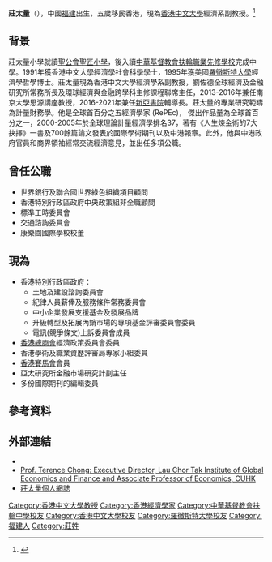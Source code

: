 {{Infobox_Officeholder
| image            = Terence Chong's portrait.png
| image_size       = 260px
| image_alt        = 
| image_caption    = 
| honorific-suffix = [[教授|教授]]
| honorific-prefix = [[教授|Professor]]
| name             = Terence Tai-Leung Chong<br/>莊太量
| honorific_suffix = 教授
| fullname         = 
| other_names      = 
| birth_date       = 
| birth_place      = {{CHN}}[[福建省|福建省]]
| death_date       = 
| nationality      = {{CNHK}}
| death_place      =  
| era              = 
| region           = 
| school_tradition = 
| occupation = [[香港中文大學|香港中文大學]]經濟學系副教授<br>香港中文大學劉佐德全球經濟及金融研究所常務所長
| education = 香港中文大學經濟學榮譽社會科學學士（副修：統計）<br>[[美國|美國]][[羅徹斯特大學|羅徹斯特大學]]文學碩士<br>美國羅徹斯特大學經濟學哲學博士
| main_interests   =
| notable_ideas    = 
| major_works      = 
| influences       = 
| influenced       = 
| workplaces = [[香港中文大學|香港中文大學]]經濟學系<br>香港中文大學劉佐德全球經濟及金融研究所
}}

'''莊太量'''（{{Lang-en|Terence Tai-Leung Chong}}），中國[[福建|福建]]出生，五歲移民香港，現為[[香港中文大學|香港中文大學]]經濟系副教授。<ref>{{cite news|url=https://m.mingpao.com/pns/%E7%B6%93%E6%BF%9F/article/20210515/s00004/1621016605219/%E6%96%B0%E5%9C%B0%E5%A4%A9%E6%B0%B4%E5%9C%8D%E5%95%86%E6%A5%AD%E5%9C%B0%E8%A3%9C%E5%83%B920%E5%84%84-%E7%A0%B4%E6%96%B0%E7%95%8C%E7%B4%80%E9%8C%84-50%E8%90%AC%E5%91%8E%E5%95%86%E5%A0%B4%E9%80%A335%E8%90%AC%E5%91%8E%E5%95%86%E5%BB%88-%E6%96%99%E6%88%90%E6%96%B0%E7%95%8C%E7%89%88apm|title=新地天水圍商業地補價20億 破新界紀錄 50萬呎商場連35萬呎商廈 料成新界版apm|newspaper=明報|date=2021-05-15}}</ref>

==背景==
莊太量小學就讀[[聖公會聖匠小學|聖公會聖匠小學]]，後入讀[[中華基督教會扶輪中學|中華基督教會扶輪職業先修學校]]完成中學。1991年獲香港中文大學經濟學社會科學學士，1995年獲美國[[羅徹斯特大學|羅徹斯特大學]]經濟學哲學博士。莊太量現為香港中文大學經濟學系副教授，劉佐德全球經濟及金融研究所常務所長及環球經濟與金融跨學科主修課程聯席主任，2013-2016年兼任南京大學思源講座教授，2016-2021年兼任[[新亞書院|新亞書院]]輔導長。莊太量的專業研究範疇為計量財務學。他是全球首百分之五經濟學家 (RePEc)， 傑出作品量為全球首百分之一，2000-2005年於全球理論計量經濟學排名37，著有《人生煉金術的7大抉擇》一書及700餘篇論文發表於國際學術期刊以及中港報章。此外，他與中港政府官員和商界領袖經常交流經濟意見，並出任多項公職。

==曾任公職 ==
*世界銀行及聯合國世界綠色組織項目顧問
*香港特別行政區政府中央政策組非全職顧問
*標凖工時委員會
*交通諮詢委員會
*康樂園國際學校校董

==現為==
*香港特別行政區政府：
**土地及建設諮詢委員會
**紀律人員薪俸及服務條件常務委員會
**中小企業發展支援基金及發展品牌
**升級轉型及拓展內銷市場的專項基金評審委員會委員
**電訊(競爭條文)上訴委員會成員
*[[香港總商會|香港總商會]]經濟政策委員會委員
*香港學術及職業資歷評審局專家小組委員
*[[香港賽馬會|香港賽馬會]]會員
*亞太研究所金融市場研究計劃主任
*多份國際期刊的編輯委員

==參考資料==
{{reflist}}

==外部連結==
*{{Facebook|terence.chong.186}}
*[https://web.archive.org/web/20140222060242/http://www.igef.cuhk.edu.hk/index.php/en/people/professor-terence-t-l-chong/biography Prof. Terence Chong: Executive Director, Lau Chor Tak Institute of Global Economics and Finance and Associate Professor of Economics, CUHK]
*[https://chongtaileung.wordpress.com/ 莊太量個人網誌]{{Wayback|url=https://chongtaileung.wordpress.com/ |date=20161106073306 }}
{{DEFAULTSORT:Chong}}

[[Category:香港中文大學教授|Category:香港中文大學教授]]
[[Category:香港經濟學家|Category:香港經濟學家]]
[[Category:中華基督教會扶輪中學校友|Category:中華基督教會扶輪中學校友]]
[[Category:香港中文大學校友|Category:香港中文大學校友]]
[[Category:羅徹斯特大學校友|Category:羅徹斯特大學校友]]
[[Category:福建人|Category:福建人]]
[[Category:莊姓|Category:莊姓]]
